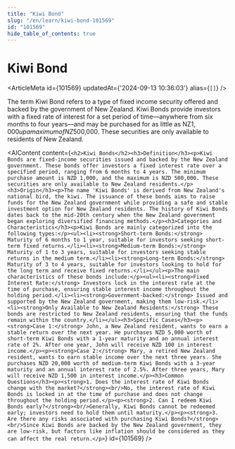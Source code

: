 ```yaml
---
title: "Kiwi Bond"
slug: "/en/learn/kiwi-bond-101569"
id: "101569"
hide_table_of_contents: true
---
```



# Kiwi Bond

<ArticleMeta id={101569} updatedAt={'2024-09-13 10:36:03'} alias={`[]`} />
<div className='border-solid border-b border-t-0 my-4 border-[var(--ifm-color-gray-300)]' />

The term Kiwi Bond refers to a type of fixed income security offered and backed by the government of New Zealand. Kiwi Bonds provide investors with a fixed rate of interest for a set period of time—anywhere from six months to four years—and may be purchased for as little as NZ$1,000 up a maximum of NZ$500,000. These securities are only available to residents of New Zealand.

<AIContent content={`<h2>Kiwi Bonds</h2><h3>Definition</h3><p>Kiwi Bonds are fixed-income securities issued and backed by the New Zealand government. These bonds offer investors a fixed interest rate over a specified period, ranging from 6 months to 4 years. The minimum purchase amount is NZD 1,000, and the maximum is NZD 500,000. These securities are only available to New Zealand residents.</p><h3>Origin</h3><p>The name 'Kiwi Bonds' is derived from New Zealand's national bird, the kiwi. The issuance of these bonds aims to raise funds for the New Zealand government while providing a safe and stable investment option for New Zealand residents. The history of Kiwi Bonds dates back to the mid-20th century when the New Zealand government began exploring diversified financing methods.</p><h3>Categories and Characteristics</h3><p>Kiwi Bonds are mainly categorized into the following types:</p><ul><li><strong>Short-term Bonds:</strong> Maturity of 6 months to 1 year, suitable for investors seeking short-term fixed returns.</li><li><strong>Medium-term Bonds:</strong> Maturity of 1 to 3 years, suitable for investors seeking stable returns in the medium term.</li><li><strong>Long-term Bonds:</strong> Maturity of 3 to 4 years, suitable for investors looking to hold for the long term and receive fixed returns.</li></ul><p>The main characteristics of these bonds include:</p><ul><li><strong>Fixed Interest Rate:</strong> Investors lock in the interest rate at the time of purchase, ensuring stable interest income throughout the holding period.</li><li><strong>Government-backed:</strong> Issued and supported by the New Zealand government, making them low-risk.</li><li><strong>Only Available to New Zealand Residents:</strong> These bonds are restricted to New Zealand residents, ensuring that the funds remain within the country.</li></ul><h3>Specific Cases</h3><p><strong>Case 1:</strong> John, a New Zealand resident, wants to earn a stable return over the next year. He purchases NZD 5,000 worth of short-term Kiwi Bonds with a 1-year maturity and an annual interest rate of 2%. After one year, John will receive NZD 100 in interest income.</p><p><strong>Case 2:</strong> Mary, a retired New Zealand resident, wants to earn stable income over the next three years. She purchases NZD 20,000 worth of medium-term Kiwi Bonds with a 3-year maturity and an annual interest rate of 2.5%. After three years, Mary will receive NZD 1,500 in interest income.</p><h3>Common Questions</h3><p><strong>1. Does the interest rate of Kiwi Bonds change with the market?</strong><br/>No, the interest rate of Kiwi Bonds is locked in at the time of purchase and does not change throughout the holding period.</p><p><strong>2. Can I redeem Kiwi Bonds early?</strong><br/>Generally, Kiwi Bonds cannot be redeemed early; investors need to hold them until maturity.</p><p><strong>3. Are there any risks associated with purchasing Kiwi Bonds?</strong><br/>Since Kiwi Bonds are backed by the New Zealand government, they are low-risk, but factors like inflation should be considered as they can affect the real return.</p>`} id={101569} />
